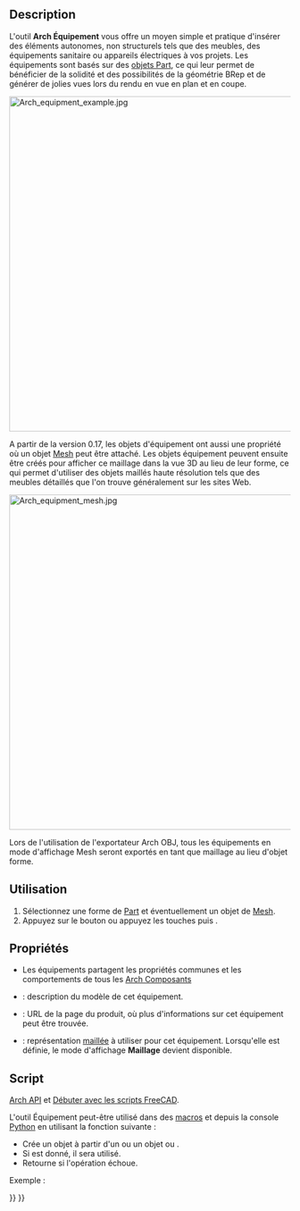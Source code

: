 <languages/>

{{Docnav/fr
|[[Arch_Truss/fr|Ferme]]
|[[Arch_Rebar/fr|Armature personnalisée]]
|[[BIM_Workbench/fr|Atelier BIM]]
|IconL=Arch_Truss.svg
|IconR=Arch_Rebar.svg
|IconC=Workbench_BIM.svg
}}

{{VeryImportantMessage|Cette commande fait partie de l'ensemble intégré de l'[[BIM_Workbench/fr|atelier BIM]] avec la V1.0<br>
Cette page a été mise à jour pour cette version.}}

{{GuiCommand/fr
|Name=Arch Equipment
|Name/fr=Arch Équipement
|MenuLocation=3D/BIM → Équipement
|Workbenches=[[BIM_Workbench/fr|BIM]]
|Shortcut={{KEY|E}} {{KEY|Q}}
|SeeAlso=
}}

==Description== 

L'outil '''Arch Équipement''' vous offre un moyen simple et pratique d'insérer des éléments autonomes, non structurels tels que des meubles, des équipements sanitaire ou appareils électriques à vos projets. Les équipements sont basés sur des [[Part_Workbench/fr|objets Part]], ce qui leur permet de bénéficier de la solidité et des possibilités de la géométrie BRep et de générer de jolies vues lors du rendu en vue en plan et en coupe. 

[[Image:Arch equipment example.jpg|600px]]
{{Caption|Objets d'ameublement dans un objet [[Arch_Equipment/fr|Arch Équipement]]. Les projections à plat peuvent être obtenues par l'outil [[Draft_Shape2DView/fr|Draft Vue 2D d'une forme]]}}

A partir de la version 0.17, les objets d'équipement ont aussi une propriété {{PropertyData|HiRes}} où un objet [[Mesh_Workbench/fr|Mesh]] peut être attaché. Les objets équipement peuvent ensuite être créés pour afficher ce maillage dans la vue 3D au lieu de leur forme, ce qui permet d'utiliser des objets maillés haute résolution tels que des meubles détaillés que l'on trouve généralement sur les sites Web.

[[Image:Arch equipment mesh.jpg|600px]]
{{Caption|Objets d'ameublement dans un objet [[Arch_Equipment/fr|Arch Équipement]] avec un maillage haute résolution}}

Lors de l'utilisation de l'exportateur Arch OBJ, tous les équipements en mode d'affichage Mesh seront exportés en tant que maillage au lieu d'objet forme.

<span id="Usage"></span>
==Utilisation==

# Sélectionnez une forme de [[Part_Workbench/fr|Part]] et éventuellement un objet de [[Mesh_Workbench/fr|Mesh]].
# Appuyez sur le bouton {{Button|[[Image:Arch_Equipment.png|16px]] [[Arch_Equipment/fr|Équipement]]}} ou appuyez les touches {{KEY|E}} puis {{KEY|Q}}.

<span id="Properties"></span>
==Propriétés==

<div class="mw-translate-fuzzy">
* Les équipements partagent les propriétés communes et les comportements de tous les [[Arch_Component/fr|Arch Composants]]
</div>

* {{PropertyData|Model}} : description du modèle de cet équipement. 
* {{PropertyData|Url}} : URL de la page du produit, où plus d'informations sur cet équipement peut être trouvée.
* {{PropertyData|Mesh}} : représentation [[Mesh_Workbench/fr|maillée]] à utiliser pour cet équipement. Lorsqu'elle est définie, le mode d'affichage '''Maillage''' devient disponible.

<span id="Scripting"></span>
==Script==

{{Emphasis|Voir aussi :}} [[Arch_API/fr|Arch API]] et [[FreeCAD_Scripting_Basics/fr|Débuter avec les scripts FreeCAD]].

L'outil Équipement peut-être utilisé dans des [[Macros/fr|macros]] et depuis la console [[Python/fr|Python]] en utilisant la fonction suivante :
{{Code|code=
Equipment = makeEquipment(baseobj=None, placement=None, name="Equipment")
}}

* Crée un objet {{incode|Equipment}} à partir d'un {{incode|baseobj}} ou un objet {{incode|Part}} ou {{incode|Mesh}}.
* Si {{incode|placement}} est donné, il sera utilisé.
* Retourne {{incode|None}} si l'opération échoue.

Exemple :
{{Code|code=
import FreeCAD, Arch

Box = FreeCAD.ActiveDocument.addObject("Part::Box", "Box")
Box.Length = 500
Box.Width = 2000
Box.Height = 600

Equip = Arch.makeEquipment(Box)
FreeCAD.ActiveDocument.recompute()
}}


{{Docnav/fr
|[[Arch_Truss/fr|Ferme]]
|[[Arch_Rebar/fr|Armature personnalisée]]
|[[BIM_Workbench/fr|Atelier BIM]]
|IconL=Arch_Truss.svg
|IconR=Arch_Rebar.svg
|IconC=Workbench_BIM.svg
}}

{{BIM_Tools_navi{{#translation:}}}}
{{Userdocnavi{{#translation:}}}}